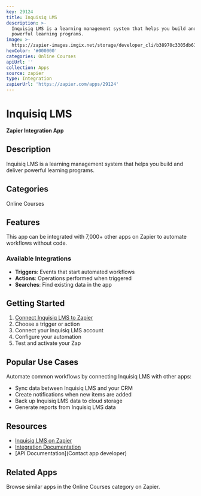 ```yaml
---
key: 29124
title: Inquisiq LMS
description: >-
  Inquisiq LMS is a learning management system that helps you build and deliver
  powerful learning programs.
image: >-
  https://zapier-images.imgix.net/storage/developer_cli/b38970c3305db619ae0d7a97ca094fa2.png?auto=format%2Ccompress&ixlib=python-3.0.0&q=50
hexColor: '#000000'
categories: Online Courses
apiUrl: ''
collection: Apps
source: zapier
type: Integration
zapierUrl: 'https://zapier.com/apps/29124'
---
```

# Inquisiq LMS

**Zapier Integration App**

## Description

Inquisiq LMS is a learning management system that helps you build and deliver powerful learning programs.

## Categories

Online Courses

## Features

This app can be integrated with 7,000+ other apps on Zapier to automate workflows without code.

### Available Integrations

- **Triggers**: Events that start automated workflows
- **Actions**: Operations performed when triggered
- **Searches**: Find existing data in the app

## Getting Started

1. [Connect Inquisiq LMS to Zapier](https://zapier.com/apps/29124)
2. Choose a trigger or action
3. Connect your Inquisiq LMS account
4. Configure your automation
5. Test and activate your Zap

## Popular Use Cases

Automate common workflows by connecting Inquisiq LMS with other apps:

- Sync data between Inquisiq LMS and your CRM
- Create notifications when new items are added
- Back up Inquisiq LMS data to cloud storage
- Generate reports from Inquisiq LMS data

## Resources

- [Inquisiq LMS on Zapier](https://zapier.com/apps/29124)
- [Integration Documentation](https://zapier.com/apps/29124/integrations)
- [API Documentation](Contact app developer)

## Related Apps

Browse similar apps in the Online Courses category on Zapier.
